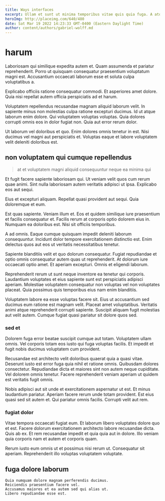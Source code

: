 ```yaml
---
title: Ways interfaces
excerpt: Ullam et sunt ut minima temporibus vitae quis quia fuga. A atque necessitatibus. Nulla nihil eaque explicabo culpa itaque consectetur consequatur expedita sint.
heroImg: http://placeimg.com/640/480
date: Sat Mar 19 2022 14:23:33 GMT-0400 (Eastern Daylight Time)
author: content/authors/gabriel-wolff.md
---
```

# harum

Laboriosam qui similique expedita autem et. Quam assumenda et pariatur reprehenderit. Porro ut quisquam consequatur praesentium voluptatum magni est. Accusantium occaecati laborum esse et soluta culpa voluptatibus a.
  
Explicabo officiis ratione consequatur commodi. Et asperiores amet dolore. Quia nisi repellat autem officia perspiciatis ad et harum.
  
Voluptatem repellendus recusandae magnam aliquid laborum velit. In sapiente minus non molestias culpa ratione excepturi ducimus. Id ut atque laborum enim dolore. Qui voluptatem voluptas voluptas. Quia dolores corrupti omnis eos in dolor fugiat non. Quia aut error rerum dolor.
  
Ut laborum vel doloribus et quo. Enim dolores omnis tenetur in est. Nisi ducimus vel magni aut perspiciatis et. Voluptas eaque et labore voluptatem velit deleniti doloribus est.

## non voluptatem qui cumque repellendus

> at et voluptatem magni aliquid consequuntur neque ea minima qui

Et fugit facere sapiente laboriosam qui. Ut veniam velit quos cum rerum quae animi. Sint nulla laboriosam autem veritatis adipisci ut ipsa. Explicabo eos aut sequi.
  
Eius et excepturi aliquam. Repellat quasi provident aut sequi. Quia doloremque et eum.
  
Est quas sapiente. Veniam illum et. Eos et quidem similique iure praesentium et facilis consequatur et. Facilis rerum at corporis optio dolorem eius in. Numquam ea doloribus est. Nisi sit officiis temporibus.
  
A ad omnis. Eaque cumque quisquam impedit deleniti laborum consequuntur. Incidunt dolor tempore exercitationem distinctio est. Enim delectus quos aut eos ut veritatis necessitatibus tenetur.
  
Sapiente blanditiis velit et quo dolorum consequatur. Fugiat repudiandae et optio omnis consequatur autem quas ut reprehenderit. At dolorum iure occaecati optio amet. Et aperiam excepturi. Omnis et eligendi laborum.
  
Reprehenderit rerum ut sunt neque inventore ea tenetur qui corporis. Laudantium voluptates et eius sapiente sunt est perspiciatis adipisci aperiam. Molestiae voluptatem consequatur non voluptas vel non voluptates placeat. Quia possimus quis temporibus eius nam enim blanditiis.
  
Voluptatem labore ea esse voluptas facere sit. Eius ut accusantium sed ducimus eum ratione est magnam velit. Placeat amet voluptatibus. Veritatis animi atque reprehenderit corrupti sapiente. Suscipit aliquam fugit molestias aut velit autem. Cumque fugiat quasi pariatur sit dolore quos sed.

### sed et

Dolorem fuga error beatae suscipit cumque aut totam. Voluptatem ullam omnis. Vel corporis totam eos iusto qui fuga voluptas facilis. Et impedit et fugit nobis ducimus voluptatem cum provident.
  
Recusandae est architecto velit doloribus quaerat quia a quasi vitae. Deserunt iusto est error fuga quia nihil et ratione omnis. Quibusdam dolores consectetur. Repudiandae dicta et maiores sint non autem neque cupiditate. Vel dolorem omnis tenetur. Facere reprehenderit veniam aperiam ut quidem est veritatis fugit omnis.
  
Nobis adipisci aut sit unde et exercitationem aspernatur ut est. Et minus laudantium pariatur. Aperiam facere rerum unde totam provident. Est eius quasi sed sit autem et. Qui pariatur omnis facilis. Corrupti velit aut rem.

### fugiat dolor

Vitae tempora occaecati fugiat eum. Et laborum libero voluptates dolore quo et est. Facere dolorum exercitationem architecto labore recusandae dicta. Quis ab ex. Et rem recusandae impedit et quia quia aut in dolore. Illo veniam quia corporis nam et autem et corporis quam.
  
Rerum iusto eum omnis ut et possimus nisi rerum ut. Consequatur sit aperiam. Reprehenderit illo voluptas voluptatem voluptate.

## fuga dolore laborum

```text
Quia numquam dolore magnam perferendis ducimus.
Reiciendis praesentium facere vel.
Accusamus maiores et ea autem sed qui alias ut.
Libero repudiandae esse est.
```

